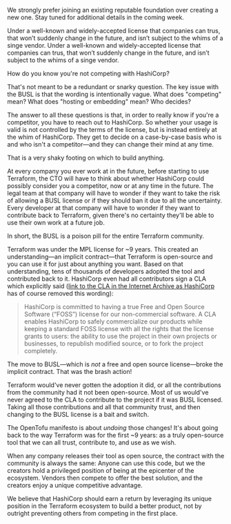 <AccordionItem summary="Is OpenTofu going to be a foundation?" open highlight>

We strongly prefer joining an existing reputable foundation over creating a
new one. Stay tuned for additional details in the coming week.

</AccordionItem>

<AccordionItem summary="Can anyone pledge?" highlight>

Under a well-known and widely-accepted license that companies can trus, that
won’t suddenly change in the future, and isn’t subject to the whims of a singe
vendor. Under a well-known and widely-accepted license that companies can
trus, that won’t suddenly change in the future, and isn’t subject to the whims
of a singe vendor.

</AccordionItem>

<AccordionItem summary="I'm a regular Terraform user, and I'm not competing with HashiCorp. Why should I care?">

How do you know you're not competing with HashiCorp?

That's not meant to be a redundant or snarky question. The key issue with the BUSL is that the wording is intentionally vague. What does "competing" mean? What does "hosting or embedding" mean? Who decides?

The answer to all these questions is that, in order to really know if you're a competitor, you have to reach out to HashiCorp. So whether your usage is valid is not controlled by the terms of the license, but is instead entirely at the whim of HashiCorp. They get to decide on a case-by-case basis who is and who isn't a competitor—and they can change their mind at any time.

That is a very shaky footing on which to build anything.

At every company you ever work at in the future, before starting to use Terraform, the CTO will have to think about whether HashiCorp could possibly consider you a competitor, now or at any time in the future. The legal team at that company will have to wonder if they want to take the risk of allowing a BUSL license or if they should ban it due to all the uncertainty. Every developer at that company will have to wonder if they want to contribute back to Terraform, given there's no certainty they'll be able to use their own work at a future job.

In short, the BUSL is a poison pill for the entire Terraform community.

</AccordionItem>

<AccordionItem summary="Doesn't forking hurt the whole community? Why take such a brash action?" highlight>

Terraform was under the MPL license for ~9 years. This created an understanding—an implicit contract—that Terraform is open-source and you can use it for just about anything you want. Based on that understanding, tens of thousands of developers adopted the tool and contributed back to it. HashiCorp even had all contributors sign a CLA which explicitly said ([link to the CLA in the Internet Archive as HashiCorp](https://web.archive.org/web/20230610041432/https://www.hashicorp.com/cla) has of course removed this wording):

> HashiCorp is committed to having a true Free and Open Source Software (“FOSS”) license for our non-commercial software. A CLA enables HashiCorp to safely commercialize our products while keeping a standard FOSS license with all the rights that the license grants to users: the ability to use the project in their own projects or businesses, to republish modified source, or to fork the project completely.

The move to BUSL—which is _not_ a free and open source license—broke the implicit contract. That was the brash action!

Terraform would've never gotten the adoption it did, or all the contributions from the community had it not been open-source. Most of us would've never agreed to the CLA to contribute to the project if it was BUSL licensed. Taking all those contributions and all that community trust, and then changing to the BUSL license is a bait and switch.

The OpenTofu manifesto is about _undoing_ those changes! It's about going back to the way Terraform was for the first ~9 years: as a truly open-source tool that we can all trust, contribute to, and use as we wish.

</AccordionItem>

<AccordionItem summary="HashiCorp deserves to earn a return on their investment. What's wrong with that?">

When any company releases their tool as open source, the contract with the community is always the same: Anyone can use this code, but we the creators hold a privileged position of being at the epicenter of the ecosystem. Vendors then compete to offer the best solution, and the creators enjoy a unique competitive advantage.

We believe that HashiCorp should earn a return by leveraging its unique position in the Terraform ecosystem to build a better product, not by outright preventing others from competing in the first place.

</AccordionItem>
